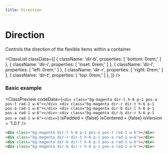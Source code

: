 ```yaml
---
title: Direction
---
```



# Direction

Controls the direction of the flexible items within a container.

<ClassList
  classData={[
    {
      className: 'dir-b',
      properties: [
        'bottom: 0rem;'
      ]
    },
    {
      className: 'dir-i',
      properties: [
        'inset: 0rem;'
      ]
    },
    {
      className: 'dir-l',
      properties: [
        'left: 0rem;'
      ]
    },
    {
      className: 'dir-r',
      properties: [
        'right: 0rem;'
      ]
    },
    {
      className: 'dir-t',
      properties: [
        'top: 0rem;'
      ]
    },
  ]}
/>

### Basic example

<ClassPreview
  codeData={`
    <div class="bg-magenta dir-l h-6 p-1 pos-a pos-t rad-1 w-6"></div>
    <div class="bg-magenta dir-r dir-t h-6 p-1 pos-a rad-1 w-6"></div>
    <div class="bg-magenta dir-b dir-l h-6 p-1 pos-a rad-1 w-6"></div>
    <div class="bg-magenta dir-b dir-r h-6 p-1 pos-a rad-1 w-6"></div>
  `}
  isPadded = {false}
  isCentered = {false}
  isVersion = '1.0.1'
/>

```html
<div class="bg-magenta dir-l h-6 p-1 pos-a pos-t rad-1 w-6"></div>
<div class="bg-magenta dir-r dir-t h-6 p-1 pos-a rad-1 w-6"></div>
<div class="bg-magenta dir-b dir-l h-6 p-1 pos-a rad-1 w-6"></div>
<div class="bg-magenta dir-b dir-r h-6 p-1 pos-a rad-1 w-6"></div>
```